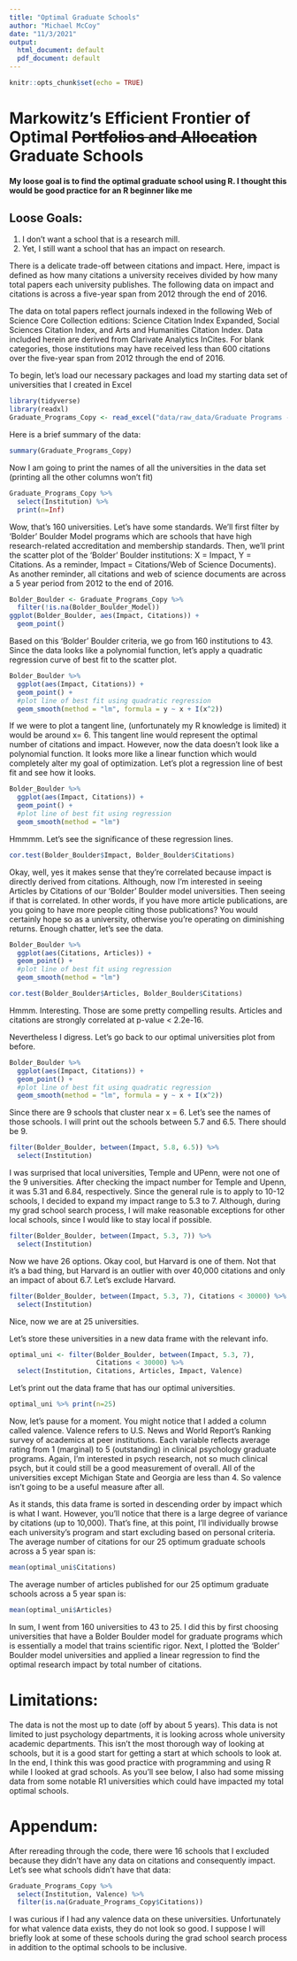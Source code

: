 ```yaml
---
title: "Optimal Graduate Schools"
author: "Michael McCoy"
date: "11/3/2021"
output:
  html_document: default
  pdf_document: default
---
```


```r
knitr::opts_chunk$set(echo = TRUE)
```
# Markowitz's Efficient Frontier of Optimal ~~Portfolios and Allocation~~ **Graduate Schools**
#### My loose goal is to find the optimal graduate school using R. I thought this would be good practice for an R beginner like me

## Loose Goals: 
1. I don't want a school that is a research mill.
2. Yet, I still want a school that has an impact on research.

There is a delicate trade-off between citations and impact. Here, impact is defined as how many citations a university receives divided by how many total papers each university publishes. The following data on impact and citations is across a five-year span from 2012 through the end of 2016.

The data on total papers reflect journals indexed in the following Web of Science Core Collection editions: Science Citation Index Expanded, Social Sciences Citation Index, and Arts and Humanities Citation Index. Data included herein are derived from Clarivate Analytics InCites. For blank categories, those institutions may have received less than 600 citations over the five-year span from 2012 through the end of 2016.

To begin, let's load our necessary packages and load my starting data set of universities that I created in Excel
```r
library(tidyverse)
library(readxl)
Graduate_Programs_Copy <- read_excel("data/raw_data/Graduate Programs - Copy.xlsx")
```
Here is a brief summary of the data:
```r
summary(Graduate_Programs_Copy)
```
Now I am going to print the names of all the universities in the data set (printing all the other columns won't fit)
```r
Graduate_Programs_Copy %>% 
  select(Institution) %>% 
  print(n=Inf)
```
Wow, that's 160 universities. Let's have some standards. We'll first filter by 'Bolder' Boulder Model programs which are schools that have high research-related accreditation and membership standards. Then, we'll print the scatter plot of the 'Bolder' Boulder institutions: X = Impact, Y = Citations.
As a reminder, Impact = Citations/Web of Science Documents). As another reminder, all citations and web of science documents are across a 5 year period from 2012 to the end of 2016.
```r
Bolder_Boulder <- Graduate_Programs_Copy %>%
  filter(!is.na(Bolder_Boulder_Model))
ggplot(Bolder_Boulder, aes(Impact, Citations)) +
  geom_point()
```

Based on this 'Bolder' Boulder criteria, we go from 160 institutions to 43. Since the data looks like a polynomial function, let's apply a quadratic regression curve of best fit to the scatter plot.
```r
Bolder_Boulder %>% 
  ggplot(aes(Impact, Citations)) +
  geom_point() +
  #plot line of best fit using quadratic regression
  geom_smooth(method = "lm", formula = y ~ x + I(x^2))
```

If we were to plot a tangent line, (unfortunately my R knowledge is limited) it would be around x= 6. This tangent line would represent the optimal number of citations and impact. However, now the data doesn't look like a polynomial function. It looks more like a linear function which would completely alter my goal of optimization. Let's plot a regression line of best fit and see how it looks.
```r
Bolder_Boulder %>% 
  ggplot(aes(Impact, Citations)) +
  geom_point() +
  #plot line of best fit using regression
  geom_smooth(method = "lm")
```

Hmmmm. Let's see the significance of these regression lines.
```r
cor.test(Bolder_Boulder$Impact, Bolder_Boulder$Citations)
```

Okay, well, yes it makes sense that they're correlated because impact is directly derived from citations. Although, now I'm interested in seeing Articles by Citations of our 'Bolder' Boulder model universities. Then seeing if that is correlated. In other words, if you have more article publications, are you going to have more people citing those publications? You would certainly hope so as a university, otherwise you're operating on diminishing returns. Enough chatter, let's see the data.
```r
Bolder_Boulder %>% 
  ggplot(aes(Citations, Articles)) +
  geom_point() +
  #plot line of best fit using regression
  geom_smooth(method = "lm")
```
```r
cor.test(Bolder_Boulder$Articles, Bolder_Boulder$Citations)
```

Hmmm. Interesting. Those are some pretty compelling results. Articles and citations are strongly correlated at p-value < 2.2e-16.

Nevertheless I digress. Let's go back to our optimal universities plot from before.
```r
Bolder_Boulder %>% 
  ggplot(aes(Impact, Citations)) +
  geom_point() +
  #plot line of best fit using quadratic regression
  geom_smooth(method = "lm", formula = y ~ x + I(x^2))
```

Since there are 9 schools that cluster near x = 6. Let's see the names of those schools. I will print out the schools between 5.7 and 6.5. There should be 9.
```r
filter(Bolder_Boulder, between(Impact, 5.8, 6.5)) %>% 
  select(Institution)
```

I was surprised that local universities, Temple and UPenn, were not one of the 9 universities. After checking the impact number for Temple and Upenn, it was 5.31 and 6.84, respectively. Since the general rule is to apply to 10-12 schools, I decided to expand my impact range to 5.3 to 7. Although, during my grad school search process, I will make reasonable exceptions for other local schools, since I would like to stay local if possible. 
```r
filter(Bolder_Boulder, between(Impact, 5.3, 7)) %>% 
  select(Institution)
```
Now we have 26 options. Okay cool, but Harvard is one of them. Not that it's a bad thing, but Harvard is an outlier with over 40,000 citations and only an impact of
about 6.7. Let's exclude Harvard.
```r
filter(Bolder_Boulder, between(Impact, 5.3, 7), Citations < 30000) %>% 
  select(Institution)
```
Nice, now we are at 25 universities.

Let's store these universities in a new data frame with the relevant info.
```r
optimal_uni <- filter(Bolder_Boulder, between(Impact, 5.3, 7),
                      Citations < 30000) %>% 
  select(Institution, Citations, Articles, Impact, Valence)
```
Let's print out the data frame that has our optimal universities.
```r
optimal_uni %>% print(n=25)
```
Now, let's pause for a moment. You might notice that I added a column called valence. Valence refers to U.S. News and World Report's Ranking survey of academics at peer institutions. Each variable reflects average rating from 1 (marginal) to 5 (outstanding) in clinical psychology graduate programs. Again, I'm interested in psych research, not so much clinical psych, but it could still be a good measurement of overall. All of the universities except Michigan State and Georgia are less than 4. So valence isn't going to be a useful measure after all.

As it stands, this data frame is sorted in descending order by impact which is what I want. However, you'll notice that there is a large degree of variance by citations (up to 10,000). That's fine, at this point, I'll individually browse each university's program and start excluding based on personal criteria. The average number of citations for our 25 optimum graduate schools across a 5 year span is:
```r
mean(optimal_uni$Citations)
```

The average number of articles published for our 25 optimum graduate schools across a 5 year span is:
```r
mean(optimal_uni$Articles)
```

In sum, I went from 160 universities to 43 to 25. I did this by first choosing universities that have a Bolder Boulder model for graduate programs which is essentially a model that trains scientific rigor. Next, I plotted the 'Bolder' Boulder model universities and applied a linear regression to find the optimal research impact by total number of citations.

# Limitations:
The data is not the most up to date (off by about 5 years). This data is not limited to just psychology departments, it is looking across whole university academic departments. This isn't the most thorough way of looking at schools, but it is a good start for getting a start at which schools to look at. In the end, I think this was good practice with programming and using R while I looked at grad schools. As you'll see below, I also had some missing data from some notable R1 universities which could have impacted my total optimal schools.

# Appendum:
After rereading through the code, there were 16 schools that I excluded because they didn't have any data on citations and consequently impact. Let's see what schools didn't have that data:
```r
Graduate_Programs_Copy %>% 
  select(Institution, Valence) %>% 
  filter(is.na(Graduate_Programs_Copy$Citations))
```
I was curious if I had any valence data on these universities. Unfortunately for what valence data exists, they do not look so good. I suppose I will briefly look at some of these schools during the grad school search process in addition to the optimal schools to be inclusive.

